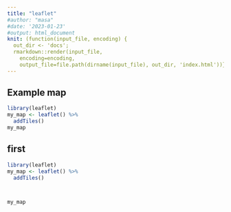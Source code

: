 ```yaml
---
title: "leaflet"
#author: "masa"
#date: '2023-01-23'
#output: html_document
knit: (function(input_file, encoding) {
  out_dir <- 'docs';
  rmarkdown::render(input_file,
    encoding=encoding,
    output_file=file.path(dirname(input_file), out_dir, 'index.html'))})
---
```

## Example map

```r
library(leaflet)
my_map <- leaflet() %>%
  addTiles()
my_map
```

## first 

```r
library(leaflet)
my_map <- leaflet() %>%
  addTiles()



my_map
```




